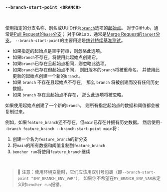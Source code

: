 ### `--branch-start-point <BRANCH>`

<br />

使用指定的分支名称、别名或UUID作为[`branch`](#--branch-branch)选项的[起始点][起始点]。
对于GitHub，通常是[Pull Request的`base`分支][github base]；
对于GitLab，通常是[Merge Request的`target`分支][gitlab target]。
`--branch-start-point`的主要用途是[统计持续基准测试](/zh/docs/how-to/track-benchmarks/#statistical-continuous-benchmarking)。

- 如果指定的起始点是空字符串，则忽略此选项。
- 如果`branch`不存在，将使用此起始点创建它。
- 如果`branch`已存在且起始点相同，则忽略此选项。
- 如果`branch`已存在但起始点不同，
  则旧版本的`branch`将被重命名，
  并使用此更新的起始点创建一个新的`branch`。
- 如果 `branch` 不存在且起始点不存在，
  那么 `branch` 将被创建而没有任何历史数据。
- 如果 `branch` 存在且起始点不存在，
  那么此选项将被忽略。

如果使用起始点创建了一个新的`branch`，
则所有指定起始点的数据和阈值都会被复制过来。

例如，如果`feature_branch`还不存在，但`main`已存在并拥有历史数据。
然后使用`--branch feature_branch --branch-start-point main`将：
1. 创建一个名为`feature_branch`的新分支
2. 将`main`的所有数据和阈值复制到`feature_branch`
3. `bencher run`将使用`feature_branch`继续

[github base]: https://docs.github.com/en/pull-requests/collaborating-with-pull-requests/proposing-changes-to-your-work-with-pull-requests/about-branches#working-with-branches
[gitlab target]: https://docs.gitlab.com/ee/user/project/merge_requests/creating_merge_requests.html#from-the-merge-request-list

[起始点]: /zh/docs/explanation/benchmarking/#start-point

<br />

> 🐰 注意：使用环境变量时，它们应该用双引号包裹（即`--branch-start-point "$MY_BRANCH_ENV_VAR"`），
> 如果你不希望在`MY_BRANCH_ENV_VAR`未定义时`bencher run`报错。